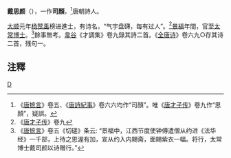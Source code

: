 '''戴思颜'''（{{bd|?||?|}}），一作'''司顏'''，<ref>《[[唐摭言|唐摭言]]》卷五、《[[唐詩紀事|唐詩紀事]]》卷六六均作“司顏”。唯《[[唐才子传|唐才子传]]》卷九作“思顏”，疑誤。</ref>唐朝詩人。

[[大順_(唐朝)|大顺]]元年[[杨赞禹|杨赞禹]]榜进進士，有诗名，“气宇盘礴，每有过人”。<ref>《[[唐才子传|唐才子传]]》卷九</ref>[[景福_(唐朝)|景福]]年間，官至[[太常博士|太常博士]]。<ref>《[[唐摭言|唐摭言]]》卷五《切磋》条云: “景福中，江西节度使钟傅遣僧从约进《法华经》一千部，上待之恩渥有加，宣从约入内賜斋，面賜紫衣一幅。将行，太常博士戴司颜以诗赠行。”</ref>餘事無考。[[韋谷|韋谷]]《才調集》卷九錄其詩二首。《[[全唐诗|全唐诗]]》卷六九○存其诗二首，残句一。

==注釋==
{{reflist}}
[[category:唐朝詩人|D]]
